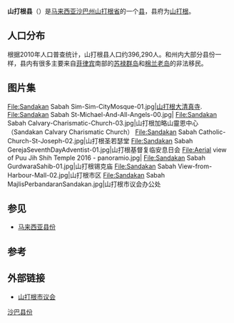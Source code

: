 {{for|该县县府|山打根}}
{{Infobox settlement myd
| name ={{PAGENAME}}
| official_name =Daerah Sandakan
| en = Sandakan District
| ta = 
| jawi = 
| imagesize = 
| image_flag = 
| image_seal = Sandakan Municipal Council official logo.svg
| image_map = SabahDistricts-Sandakan-pp.png
| coordinates = {{coord|5|50|20|N|118|6|55|E|region:MY|display=inline, title}}
| state =沙巴
| bhg = [[山打根省|山打根省]]
| seat =[[山打根|山打根]]
| la =[[山打根市议会|山打根市议会]]
| do = 黄富廷（Ir. James Wong）
| area_total_km2 = {{formatnum:2266|R}}
| population_total = {{formatnum:396,290|R}}
| population_as_of = 2010
|postal_code = 
|area_code=
|registration_plate=
}}
'''山打根县'''（{{lang-ms|Daerah Sandakan}}）是[[马来西亚|马来西亚]][[沙巴州|沙巴州]][[山打根省|山打根省]]的一个[[马来西亚县份|县]]，县府为[[山打根|山打根]]。

==人口分布==
根据2010年人口普查统计，山打根县人口约396,290人。{{my10|2}}和州内大部分县份一样，县内有很多主要来自[[菲律宾|菲律宾]]南部的[[苏禄群岛|苏禄群岛]]和[[棉兰老岛|棉兰老岛]]的非法移民。
{{MyPopuSabah|2010|22244|16616|38897|519|100245|63201|974|8754|144840}}

== 图片集 ==
<gallery>
File:Sandakan Sabah Sim-Sim-CityMosque-01.jpg|[[山打根大清真寺|山打根大清真寺]].
File:Sandakan Sabah St-Michael-And-All-Angels-00.jpg|{{tsl|en|St. Michael's and All Angels Church, Sandakan|山打根圣迈克与诸天使教堂}}
File:Sandakan Sabah Calvary-Charismatic-Church-03.jpg|山打根加略山靈恩中心（Sandakan Calvary Charismatic Church）
File:Sandakan Sabah Catholic-Church-St-Joseph-02.jpg|山打根圣若瑟堂
File:Sandakan Sabah GerejaSeventhDayAdventist-01.jpg|山打根基督复临安息日会
File:Aerial view of Puu Jih Shih Temple 2016 - panoramio.jpg|{{tsl|en|Puu Jih Shih Temple|普济寺 (沙巴)|山打根普济寺}}
File:Sandakan Sabah GurdwaraSahib-01.jpg|山打根锡克庙
File:Sandakan Sabah View-from-Harbour-Mall-02.jpg|山打根市区
File:Sandakan Sabah MajlisPerbandaranSandakan.jpg|山打根市议会办公处
</gallery>

== 参见 ==
{{Portal box|马来西亚}}
* [[马来西亚县份|马来西亚县份]]

==参考==
{{reflist}}

==外部链接==
{{commons category|Sandakan District}}
*[http://www.mps.sabah.gov.my/ 山打根市议会] {{WebCite|url=https://www.webcitation.org/67WerMWRv?url=http://www.mps.sabah.gov.my/ |date=20120509070257 |dateformat=iso }}

{{沙巴}}
{{马来西亚县份}}
{{Normdaten}}
[[Category:沙巴县份|]]